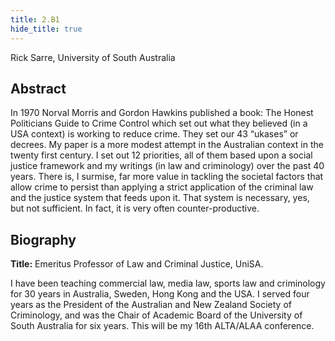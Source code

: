 ```yaml
---
title: 2.B1
hide_title: true
---
```


<AbstractHeader sKey='id2_B1'>
    Rick Sarre, University of South Australia
</AbstractHeader>

## Abstract
In 1970 Norval Morris and Gordon Hawkins published a book: The Honest Politicians Guide to Crime Control which set out what they believed (in a USA context) is working to reduce crime. They set our 43 “ukases” or decrees. My paper is a more modest attempt in the Australian context in the twenty first century. I set out 12 priorities, all of them based upon a social justice framework and my writings (in law and criminology) over the past 40 years. There is, I surmise, far more value in tackling the societal factors that allow crime to persist than applying a strict application of the criminal law and the justice system that feeds upon it. That system is necessary, yes, but not sufficient. In fact, it is very often counter-productive.

## Biography
**Title:** Emeritus Professor of Law and Criminal Justice, UniSA. 

I have been teaching commercial law, media law, sports law and criminology for 30 years in Australia, Sweden, Hong Kong and the USA. I served four years as the President of the Australian and New Zealand Society of Criminology, and was the Chair of Academic Board of the University of South Australia for six years. This will be my 16th ALTA/ALAA conference.
